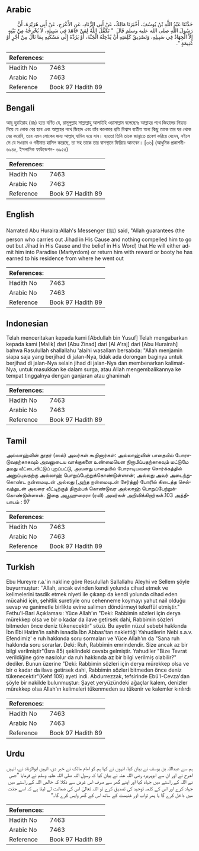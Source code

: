## Arabic


<div dir="rtl" lang="ar" style={{fontSize:'larger',backgroundColor:'#f8f9fa',padding:20}}>
حَدَّثَنَا عَبْدُ اللَّهِ بْنُ يُوسُفَ، أَخْبَرَنَا مَالِكٌ، عَنْ أَبِي الزِّنَادِ، عَنِ الأَعْرَجِ، عَنْ أَبِي هُرَيْرَةَ، أَنَّ رَسُولَ اللَّهِ صلى الله عليه وسلم قَالَ ‏ "‏ تَكَفَّلَ اللَّهُ لِمَنْ جَاهَدَ فِي سَبِيلِهِ، لاَ يُخْرِجُهُ مِنْ بَيْتِهِ إِلاَّ الْجِهَادُ فِي سَبِيلِهِ، وَتَصْدِيقُ كَلِمَتِهِ أَنْ يُدْخِلَهُ الْجَنَّةَ، أَوْ يَرُدَّهُ إِلَى مَسْكَنِهِ بِمَا نَالَ مِنْ أَجْرٍ أَوْ غَنِيمَةٍ ‏"‏‏.‏
</div>
<div style={{backgroundColor:'#f8f9fa',padding:20, marginBottom: 10}}><table> <thead> <tr> <th>References:</th> <th></th> </tr> </thead> <tbody><tr><td>Hadith No</td><td>7463</td></tr><tr><td>Arabic No</td><td>7463</td></tr><tr><td>Reference</td><td>Book 97 Hadith 89</td></tr></tbody></table></div>

## Bengali


<div dir="ltr" lang="bn" style={{fontSize:'larger',backgroundColor:'#f8f9fa',padding:20}}>
আবূ হুরাইরাহ (রাঃ) হতে বর্ণিত যে, রাসূলুল্লাহ সাল্লাল্লাহু আলাইহি ওয়াসাল্লাম বলেছেনঃ আল্লাহর পথে জিহাদের নিয়্যত নিয়ে যে লোক বের হবে এবং আল্লাহর পথে জিহাদ এবং তাঁর কলেমার প্রতি বিশ্বাস ব্যতীত অন্য কিছু তাকে তার ঘর থেকে বের করেনি, তবে এমন লোকের জন্য আল্লাহ্ যামিন হয়ে যান। হয়তো তিনি তাকে জান্নাতে প্রবেশ করিয়ে দেবেন, নইলে সে যে সওয়াব ও গনীমাত হাসিল করেছে, তা সহ তাকে তার বাসস্থানে ফিরিয়ে আনবেন। [৩৬] (আধুনিক প্রকাশনী- ৬৯৪৫, ইসলামিক ফাউন্ডেশন- ৬৯৫৫)
</div>
<div style={{backgroundColor:'#f8f9fa',padding:20, marginBottom: 10}}><table> <thead> <tr> <th>References:</th> <th></th> </tr> </thead> <tbody><tr><td>Hadith No</td><td>7463</td></tr><tr><td>Arabic No</td><td>7463</td></tr><tr><td>Reference</td><td>Book 97 Hadith 89</td></tr></tbody></table></div>

## English


<div dir="ltr" lang="en" style={{fontSize:'larger',backgroundColor:'#f8f9fa',padding:20}}>
Narrated Abu Huraira:Allah's Messenger (ﷺ) said, "Allah guarantees (the person who carries out Jihad in His Cause and nothing compelled him to go out but Jihad in His Cause and the belief in His Word) that He will either admit him into Paradise (Martyrdom) or return him with reward or booty he has earned to his residence from where he went out
</div>
<div style={{backgroundColor:'#f8f9fa',padding:20, marginBottom: 10}}><table> <thead> <tr> <th>References:</th> <th></th> </tr> </thead> <tbody><tr><td>Hadith No</td><td>7463</td></tr><tr><td>Arabic No</td><td>7463</td></tr><tr><td>Reference</td><td>Book 97 Hadith 89</td></tr></tbody></table></div>

## Indonesian


<div dir="ltr" lang="id" style={{fontSize:'larger',backgroundColor:'#f8f9fa',padding:20}}>
Telah menceritakan kepada kami [Abdullah bin Yusuf] Telah mengabarkan kepada kami [Malik] dari [Abu Zinad] dari [Al A'raj] dari [Abu Hurairah] bahwa Rasulullah shallallahu 'alaihi wasallam bersabda: "Allah menjamin siapa saja yang berjihad di jalan-Nya, tidak ada dorongan baginya untuk berjihad di jalan-Nya selain jihad di jalan-Nya dan membenarkan kalimat-Nya, untuk masukkan ke dalam surga, atau Allah mengembalikannya ke tempat tinggalnya dengan ganjaran atau ghanimah
</div>
<div style={{backgroundColor:'#f8f9fa',padding:20, marginBottom: 10}}><table> <thead> <tr> <th>References:</th> <th></th> </tr> </thead> <tbody><tr><td>Hadith No</td><td>7463</td></tr><tr><td>Arabic No</td><td>7463</td></tr><tr><td>Reference</td><td>Book 97 Hadith 89</td></tr></tbody></table></div>

## Tamil


<div dir="ltr" lang="ta" style={{fontSize:'larger',backgroundColor:'#f8f9fa',padding:20}}>
அல்லாஹ்வின் தூதர் (ஸல்) அவர்கள் கூறினார்கள்: அல்லாஹ்வின் பாதையில் போராடுவதற்காகவும் அவனுடைய வாக்குகளை உண்மையென நிரூபிப்பதற்காகவும் மட்டுமே தமது வீட்டைவிட்டுப் புறப்பட்டு, அவனது பாதையில் போராடியவரை சொர்க்கத்தில் அனுப்புவதற்கு அல்லாஹ் பொறுப்பேற்றுக்கொண்டுள்ளான்; அல்லது அவர் அடைந்துகொண்ட நன்மையுடன் அல்லது (அந்த நன்மையுடன் சேர்த்து) போரில் கிடைத்த செல்வத்துடன் அவரை வீட்டிற்குத் திரும்பக் கொண்டுவர அல்லாஹ் பொறுப்பேற்றுக்கொண்டுள்ளான். இதை அபூஹுரைரா (ரலி) அவர்கள் அறிவிக்கிறார்கள்.103 அத்தியாயம் : 97
</div>
<div style={{backgroundColor:'#f8f9fa',padding:20, marginBottom: 10}}><table> <thead> <tr> <th>References:</th> <th></th> </tr> </thead> <tbody><tr><td>Hadith No</td><td>7463</td></tr><tr><td>Arabic No</td><td>7463</td></tr><tr><td>Reference</td><td>Book 97 Hadith 89</td></tr></tbody></table></div>

## Turkish


<div dir="ltr" lang="tr" style={{fontSize:'larger',backgroundColor:'#f8f9fa',padding:20}}>
Ebu Hureyre r.a.'in nakline göre Resulullah Sallallahu Aleyhi ve Sellem şöyle buyurmuştur: ''Allah, ancak evinden kendi yolunda cihad etmek ve kelimelerini tasdik etmek niyeti ile çıkanp da kendi yolunda cihad eden mücahid için, şehitlik suretiyle onu cehenneme koymayı yahut nail olduğu sevap ve ganimetle birlikte evine salimen döndürmeyi tekeffül etmiştir." Fethu'l-Bari Açıklaması: Yüce Allah'ın "Deki: Rabbimin sözleri için derya mürekkep olsa ve bir o kadar da ilave getirsek dahi, Rabbimin sözleri bitmeden önce deniz tükenecektir" sözü. Bu ayetin nüzul sebebi hakkında İbn Ebi Hatim'in sahih isnadla İbn Abbas'tan naklettiği Yahudilerin Nebi s.a.v. Efendimiz' e ruh hakkında soru sormaları ve Yüce Allah'ın da "Sana ruh hakkında soru sorarlar. Deki: Ruh, Rabbimin emrindendir. Size ancak az bir bilgi verilmiştir"(İsra 85) şeklindeki cevabı gelmiştir. Yahudiler "Bize Tevrat verildiğine göre nasılolur da ruh hakkında az bir bilgi verilmiş olabilir?" dediler. Bunun üzerine "Deki: Rabbimin sözleri için derya mürekkep olsa ve bir o kadar da ilave getirsek dahi, Rabbimin sözleri bitmeden önce deniz tükenecektir"(Kehf 109) ayeti indi. Abdurrezzak, tefsirinde Ebü'l-Cevza'dan şöyle bir nakilde bulunmuştur: Şayet yeryüzündeki ağaçlar kalem, denizler mürekkep olsa Allah'ın kelimeleri tükenmeden su tükenir ve kalemler kırılırdı
</div>
<div style={{backgroundColor:'#f8f9fa',padding:20, marginBottom: 10}}><table> <thead> <tr> <th>References:</th> <th></th> </tr> </thead> <tbody><tr><td>Hadith No</td><td>7463</td></tr><tr><td>Arabic No</td><td>7463</td></tr><tr><td>Reference</td><td>Book 97 Hadith 89</td></tr></tbody></table></div>

## Urdu


<div dir="rtl" lang="ur" style={{fontSize:'larger',backgroundColor:'#f8f9fa',padding:20}}>
ہم سے عبداللہ بن یوسف نے بیان کیا، انہوں نے کہا ہم کو امام مالک نے خبر دی، انہیں ابوالزناد نے، انہیں اعرج نے اور ان سے ابوہریرہ رضی اللہ عنہ نے بیان کیا کہ رسول اللہ صلی اللہ علیہ وسلم نے فرمایا ”جس نے اللہ کے راستے میں جہاد کیا اور اپنے گھر سے صرف اس غرض سے نکلا کہ خالص اللہ کے راستے میں جہاد کرے اور اس کے کلمہ توحید کی تصدیق کرے تو اللہ تعالیٰ اس کی ضمانت لے لیتا ہے کہ اسے جنت میں داخل کرے گا یا پھر ثواب اور غنیمت کے ساتھ اس کے گھر واپس کرے گا۔“
</div>
<div style={{backgroundColor:'#f8f9fa',padding:20, marginBottom: 10}}><table> <thead> <tr> <th>References:</th> <th></th> </tr> </thead> <tbody><tr><td>Hadith No</td><td>7463</td></tr><tr><td>Arabic No</td><td>7463</td></tr><tr><td>Reference</td><td>Book 97 Hadith 89</td></tr></tbody></table></div>
